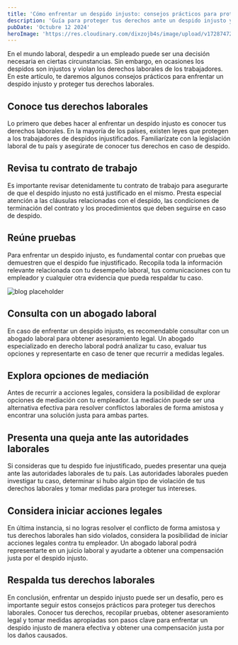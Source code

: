 ```yaml
---
title: 'Cómo enfrentar un despido injusto: consejos prácticos para proteger tus derechos laborales'
description: 'Guía para proteger tus derechos ante un despido injusto y enfrentar la situación con confianza.'
pubDate: 'Octubre 12 2024'
heroImage: 'https://res.cloudinary.com/dixzojb4s/image/upload/v1728747216/despido_i6remq.jpg'
---
```


En el mundo laboral, despedir a un empleado puede ser una decisión necesaria en ciertas circunstancias. Sin embargo, en ocasiones los despidos son injustos y violan los derechos laborales de los trabajadores. En este artículo, te daremos algunos consejos prácticos para enfrentar un despido injusto y proteger tus derechos laborales.

## Conoce tus derechos laborales
Lo primero que debes hacer al enfrentar un despido injusto es conocer tus derechos laborales. En la mayoría de los países, existen leyes que protegen a los trabajadores de despidos injustificados. Familiarízate con la legislación laboral de tu país y asegúrate de conocer tus derechos en caso de despido.

## Revisa tu contrato de trabajo
Es importante revisar detenidamente tu contrato de trabajo para asegurarte de que el despido injusto no está justificado en el mismo. Presta especial atención a las cláusulas relacionadas con el despido, las condiciones de terminación del contrato y los procedimientos que deben seguirse en caso de despido.

## Reúne pruebas
Para enfrentar un despido injusto, es fundamental contar con pruebas que demuestren que el despido fue injustificado. Recopila toda la información relevante relacionada con tu desempeño laboral, tus comunicaciones con tu empleador y cualquier otra evidencia que pueda respaldar tu caso.

![blog placeholder](https://res.cloudinary.com/dixzojb4s/image/upload/v1728964219/despido-contenido_jottsh.jpg)

## Consulta con un abogado laboral
En caso de enfrentar un despido injusto, es recomendable consultar con un abogado laboral para obtener asesoramiento legal. Un abogado especializado en derecho laboral podrá analizar tu caso, evaluar tus opciones y representarte en caso de tener que recurrir a medidas legales.

## Explora opciones de mediación
Antes de recurrir a acciones legales, considera la posibilidad de explorar opciones de mediación con tu empleador. La mediación puede ser una alternativa efectiva para resolver conflictos laborales de forma amistosa y encontrar una solución justa para ambas partes.

## Presenta una queja ante las autoridades laborales
Si consideras que tu despido fue injustificado, puedes presentar una queja ante las autoridades laborales de tu país. Las autoridades laborales pueden investigar tu caso, determinar si hubo algún tipo de violación de tus derechos laborales y tomar medidas para proteger tus intereses.

## Considera iniciar acciones legales
En última instancia, si no logras resolver el conflicto de forma amistosa y tus derechos laborales han sido violados, considera la posibilidad de iniciar acciones legales contra tu empleador. Un abogado laboral podrá representarte en un juicio laboral y ayudarte a obtener una compensación justa por el despido injusto.

## Respalda tus derechos laborales
En conclusión, enfrentar un despido injusto puede ser un desafío, pero es importante seguir estos consejos prácticos para proteger tus derechos laborales. Conocer tus derechos, recopilar pruebas, obtener asesoramiento legal y tomar medidas apropiadas son pasos clave para enfrentar un despido injusto de manera efectiva y obtener una compensación justa por los daños causados.